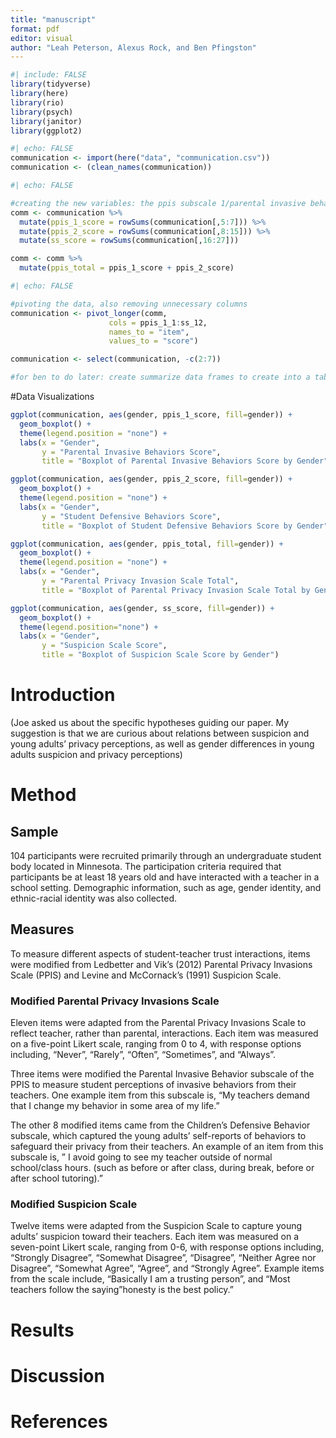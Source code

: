 ```yaml
---
title: "manuscript"
format: pdf
editor: visual
author: "Leah Peterson, Alexus Rock, and Ben Pfingston"
---
```


```r
#| include: FALSE
library(tidyverse)
library(here)
library(rio)
library(psych)
library(janitor)
library(ggplot2)
```

```r
#| echo: FALSE
communication <- import(here("data", "communication.csv"))
communication <- (clean_names(communication))
```

```r
#| echo: FALSE

#creating the new variables: the ppis subscale 1/parental invasive behaviors score, the ppis subscale 2/student defensive behaviors score, and the suspicion scale score
comm <- communication %>%
  mutate(ppis_1_score = rowSums(communication[,5:7])) %>%
  mutate(ppis_2_score = rowSums(communication[,8:15])) %>%
  mutate(ss_score = rowSums(communication[,16:27]))

comm <- comm %>%
  mutate(ppis_total = ppis_1_score + ppis_2_score)
```

```r
#| echo: FALSE

#pivoting the data, also removing unnecessary columns
communication <- pivot_longer(comm,
                      cols = ppis_1_1:ss_12,
                      names_to = "item",
                      values_to = "score")

communication <- select(communication, -c(2:7))
```

```r
#for ben to do later: create summarize data frames to create into a table
```

#Data Visualizations

```r

ggplot(communication, aes(gender, ppis_1_score, fill=gender)) +
  geom_boxplot() +
  theme(legend.position = "none") +
  labs(x = "Gender",
       y = "Parental Invasive Behaviors Score",
       title = "Boxplot of Parental Invasive Behaviors Score by Gender")

```

```r

ggplot(communication, aes(gender, ppis_2_score, fill=gender)) +
  geom_boxplot() +
  theme(legend.position = "none") +
  labs(x = "Gender",
       y = "Student Defensive Behaviors Score",
       title = "Boxplot of Student Defensive Behaviors Score by Gender")

```

```r

ggplot(communication, aes(gender, ppis_total, fill=gender)) +
  geom_boxplot() +
  theme(legend.position = "none") +
  labs(x = "Gender",
       y = "Parental Privacy Invasion Scale Total",
       title = "Boxplot of Parental Privacy Invasion Scale Total by Gender")

```

```r

ggplot(communication, aes(gender, ss_score, fill=gender)) +
  geom_boxplot() + 
  theme(legend.position="none") +
  labs(x = "Gender",
       y = "Suspicion Scale Score",
       title = "Boxplot of Suspicion Scale Score by Gender")

```

# Introduction

(Joe asked us about the specific hypotheses guiding our paper. My suggestion is that we are curious about relations between suspicion and young adults' privacy perceptions, as well as gender differences in young adults suspicion and privacy perceptions)

# Method

## Sample

104 participants were recruited primarily through an undergraduate student body located in Minnesota. The participation criteria required that participants be at least 18 years old and have interacted with a teacher in a school setting. Demographic information, such as age, gender identity, and ethnic-racial identity was also collected.

## Measures

To measure different aspects of student-teacher trust interactions, items were modified from Ledbetter and Vik's (2012) Parental Privacy Invasions Scale (PPIS) and Levine and McCornack's (1991) Suspicion Scale.

### Modified Parental Privacy Invasions Scale

Eleven items were adapted from the Parental Privacy Invasions Scale to reflect teacher, rather than parental, interactions. Each item was measured on a five-point Likert scale, ranging from 0 to 4, with response options including, "Never", "Rarely", "Often", "Sometimes", and "Always".

Three items were modified the Parental Invasive Behavior subscale of the PPIS to measure student perceptions of invasive behaviors from their teachers. One example item from this subscale is, "My teachers demand that I change my behavior in some area of my life."

The other 8 modified items came from the Children's Defensive Behavior subscale, which captured the young adults' self-reports of behaviors to safeguard their privacy from their teachers. An example of an item from this subscale is, " I avoid going to see my teacher outside of normal school/class hours. (such as before or after class, during break, before or after school tutoring)."

### Modified Suspicion Scale

Twelve items were adapted from the Suspicion Scale to capture young adults' suspicion toward their teachers. Each item was measured on a seven-point Likert scale, ranging from 0-6, with response options including, "Strongly Disagree", "Somewhat Disagree", "Disagree", "Neither Agree nor Disagree", "Somewhat Agree", "Agree", and "Strongly Agree". Example items from the scale include, "Basically I am a trusting person", and "Most teachers follow the saying"honesty is the best policy."

# Results

# Discussion

# References
